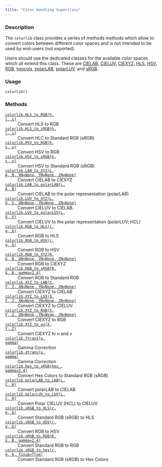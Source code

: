 ```yaml
---
title: "Color Handling Superclass"
---
```


### Description

The `colorlib` class provides a series of methods methods
which allow to convert colors between different color spaces
and is not intended to be used by end-users (not exported).

Users should use the dedicated classes for the available color spaces which
all extend this class. These are
[CIELAB](colorspace.colorlib.CIELAB.qmd), [CIELUV](colorspace.colorlib.CIELUV.qmd), [CIEXYZ](colorspace.colorlib.CIEXYZ.qmd),
[HLS](colorspace.colorlib.HLS.qmd), [HSV](colorspace.colorlib.HSV.qmd), [RGB](colorspace.colorlib.RGB.qmd), [hexcols](colorspace.colorlib.hexcols.qmd),
[polarLAB](colorspace.colorlib.polarLAB.qmd), [polarLUV](colorspace.colorlib.polarLUV.qmd), and [sRGB](colorspace.colorlib.sRGB.qmd).

### Usage

<pre><code class='language-python'>colorlib()</code></pre>

### Methods

<dl class="pyp-list method-list">
    <dt style = "white-space: nowrap; font-family: monospace; vertical-align: top">
       <code>[colorlib.HLS_to_RGB(h, l, s)](colorspace.colorlib.colorlib.HLS_to_RGB.qmd)</code>
    </dt>
    <dd>Convert HLS to RGB</dd>
    <dt style = "white-space: nowrap; font-family: monospace; vertical-align: top">
       <code>[colorlib.HLS_to_sRGB(h, l, s)](colorspace.colorlib.colorlib.HLS_to_sRGB.qmd)</code>
    </dt>
    <dd>Convert HLC to Standard RGB (sRGB)</dd>
    <dt style = "white-space: nowrap; font-family: monospace; vertical-align: top">
       <code>[colorlib.HSV_to_RGB(h, s, v)](colorspace.colorlib.colorlib.HSV_to_RGB.qmd)</code>
    </dt>
    <dd>Convert HSV to RGB</dd>
    <dt style = "white-space: nowrap; font-family: monospace; vertical-align: top">
       <code>[colorlib.HSV_to_sRGB(h, s, v)](colorspace.colorlib.colorlib.HSV_to_sRGB.qmd)</code>
    </dt>
    <dd>Convert HSV to Standard RGB (sRGB)</dd>
    <dt style = "white-space: nowrap; font-family: monospace; vertical-align: top">
       <code>[colorlib.LAB_to_XYZ(L, A, B, XN=None, YN=None, ZN=None)](colorspace.colorlib.colorlib.LAB_to_XYZ.qmd)</code>
    </dt>
    <dd>Convert CIELAB to CIEXYZ</dd>
    <dt style = "white-space: nowrap; font-family: monospace; vertical-align: top">
       <code>[colorlib.LAB_to_polarLAB(L, A, B)](colorspace.colorlib.colorlib.LAB_to_polarLAB.qmd)</code>
    </dt>
    <dd>Convert CIELAB to the polar representation (polarLAB)</dd>
    <dt style = "white-space: nowrap; font-family: monospace; vertical-align: top">
       <code>[colorlib.LUV_to_XYZ(L, U, V, XN=None, YN=None, ZN=None)](colorspace.colorlib.colorlib.LUV_to_XYZ.qmd)</code>
    </dt>
    <dd>Convert CIELUV to CIELAB.</dd>
    <dt style = "white-space: nowrap; font-family: monospace; vertical-align: top">
       <code>[colorlib.LUV_to_polarLUV(L, U, V)](colorspace.colorlib.colorlib.LUV_to_polarLUV.qmd)</code>
    </dt>
    <dd>Convert CIELUV to the polar representation (polarLUV; HCL)</dd>
    <dt style = "white-space: nowrap; font-family: monospace; vertical-align: top">
       <code>[colorlib.RGB_to_HLS(r, g, b)](colorspace.colorlib.colorlib.RGB_to_HLS.qmd)</code>
    </dt>
    <dd>Convert RGB to HLS</dd>
    <dt style = "white-space: nowrap; font-family: monospace; vertical-align: top">
       <code>[colorlib.RGB_to_HSV(r, g, b)](colorspace.colorlib.colorlib.RGB_to_HSV.qmd)</code>
    </dt>
    <dd>Convert RGB to HSV</dd>
    <dt style = "white-space: nowrap; font-family: monospace; vertical-align: top">
       <code>[colorlib.RGB_to_XYZ(R, G, B, XN=None, YN=None, ZN=None)](colorspace.colorlib.colorlib.RGB_to_XYZ.qmd)</code>
    </dt>
    <dd>Convert RGB to CIEXYZ</dd>
    <dt style = "white-space: nowrap; font-family: monospace; vertical-align: top">
       <code>[colorlib.RGB_to_sRGB(R, G, B, gamma=2.4)](colorspace.colorlib.colorlib.RGB_to_sRGB.qmd)</code>
    </dt>
    <dd>Convert RGB to Standard RGB</dd>
    <dt style = "white-space: nowrap; font-family: monospace; vertical-align: top">
       <code>[colorlib.XYZ_to_LAB(X, Y, Z, XN=None, YN=None, ZN=None)](colorspace.colorlib.colorlib.XYZ_to_LAB.qmd)</code>
    </dt>
    <dd>Convert CIEXYZ to CIELAB</dd>
    <dt style = "white-space: nowrap; font-family: monospace; vertical-align: top">
       <code>[colorlib.XYZ_to_LUV(X, Y, Z, XN=None, YN=None, ZN=None)](colorspace.colorlib.colorlib.XYZ_to_LUV.qmd)</code>
    </dt>
    <dd>Convert CIEXYZ to CIELUV.</dd>
    <dt style = "white-space: nowrap; font-family: monospace; vertical-align: top">
       <code>[colorlib.XYZ_to_RGB(X, Y, Z, XN=None, YN=None, ZN=None)](colorspace.colorlib.colorlib.XYZ_to_RGB.qmd)</code>
    </dt>
    <dd>Convert CIEXYZ to RGB</dd>
    <dt style = "white-space: nowrap; font-family: monospace; vertical-align: top">
       <code>[colorlib.XYZ_to_uv(X, Y, Z)](colorspace.colorlib.colorlib.XYZ_to_uv.qmd)</code>
    </dt>
    <dd>Convert CIEXYZ to u and v</dd>
    <dt style = "white-space: nowrap; font-family: monospace; vertical-align: top">
       <code>[colorlib.ftrans(u, gamma)](colorspace.colorlib.colorlib.ftrans.qmd)</code>
    </dt>
    <dd>Gamma Correction</dd>
    <dt style = "white-space: nowrap; font-family: monospace; vertical-align: top">
       <code>[colorlib.gtrans(u, gamma)](colorspace.colorlib.colorlib.gtrans.qmd)</code>
    </dt>
    <dd>Gamma Correction</dd>
    <dt style = "white-space: nowrap; font-family: monospace; vertical-align: top">
       <code>[colorlib.hex_to_sRGB(hex_, gamma=2.4)](colorspace.colorlib.colorlib.hex_to_sRGB.qmd)</code>
    </dt>
    <dd>Convert Hex Colors to Standard RGB (sRGB)</dd>
    <dt style = "white-space: nowrap; font-family: monospace; vertical-align: top">
       <code>[colorlib.polarLAB_to_LAB(L, C, H)](colorspace.colorlib.colorlib.polarLAB_to_LAB.qmd)</code>
    </dt>
    <dd>Convert polarLAB to CIELAB</dd>
    <dt style = "white-space: nowrap; font-family: monospace; vertical-align: top">
       <code>[colorlib.polarLUV_to_LUV(L, C, H)](colorspace.colorlib.colorlib.polarLUV_to_LUV.qmd)</code>
    </dt>
    <dd>Convert Polar CIELUV (HCL) to CIELUV</dd>
    <dt style = "white-space: nowrap; font-family: monospace; vertical-align: top">
       <code>[colorlib.sRGB_to_HLS(r, g, b)](colorspace.colorlib.colorlib.sRGB_to_HLS.qmd)</code>
    </dt>
    <dd>Convert Standard RGB (sRGB) to HLS</dd>
    <dt style = "white-space: nowrap; font-family: monospace; vertical-align: top">
       <code>[colorlib.sRGB_to_HSV(r, g, b)](colorspace.colorlib.colorlib.sRGB_to_HSV.qmd)</code>
    </dt>
    <dd>Convert RGB to HSV</dd>
    <dt style = "white-space: nowrap; font-family: monospace; vertical-align: top">
       <code>[colorlib.sRGB_to_RGB(R, G, B, gamma=2.4)](colorspace.colorlib.colorlib.sRGB_to_RGB.qmd)</code>
    </dt>
    <dd>Convert Standard RGB to RGB</dd>
    <dt style = "white-space: nowrap; font-family: monospace; vertical-align: top">
       <code>[colorlib.sRGB_to_hex(r, g, b, fixup=True)](colorspace.colorlib.colorlib.sRGB_to_hex.qmd)</code>
    </dt>
    <dd>Convert Standard RGB (sRGB) to Hex Colors</dd>
</dl>

